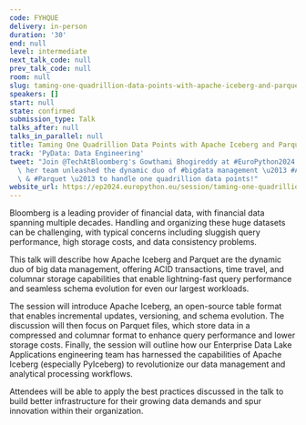 ```yaml
---
code: FYHQUE
delivery: in-person
duration: '30'
end: null
level: intermediate
next_talk_code: null
prev_talk_code: null
room: null
slug: taming-one-quadrillion-data-points-with-apache-iceberg-and-parquet
speakers: []
start: null
state: confirmed
submission_type: Talk
talks_after: null
talks_in_parallel: null
title: Taming One Quadrillion Data Points with Apache Iceberg and Parquet
track: 'PyData: Data Engineering'
tweet: "Join @TechAtBloomberg's Gowthami Bhogireddy at #EuroPython2024 to learn how\
  \ her team unleashed the dynamic duo of #bigdata management \u2013 #ApacheIceberg\
  \ & #Parquet \u2013 to handle one quadrillion data points!"
website_url: https://ep2024.europython.eu/session/taming-one-quadrillion-data-points-with-apache-iceberg-and-parquet
---
```


Bloomberg is a leading provider of financial data, with financial data spanning multiple decades. Handling and organizing these huge datasets can be challenging, with typical concerns including sluggish query performance, high storage costs, and data consistency problems.

This talk will describe how Apache Iceberg and Parquet are the dynamic duo of big data management, offering ACID transactions, time travel, and columnar storage capabilities that enable lightning-fast query performance and seamless schema evolution for even our largest workloads.

The session will introduce Apache Iceberg, an open-source table format that enables incremental updates, versioning, and schema evolution. The discussion will then focus on Parquet files, which store data in a compressed and columnar format to enhance query performance and lower storage costs. Finally, the session will outline how our Enterprise Data Lake Applications engineering team has harnessed the capabilities of Apache Iceberg (especially PyIceberg) to revolutionize our data management and analytical processing workflows.

Attendees will be able to apply the best practices discussed in the talk to build better infrastructure for their growing data demands and spur innovation within their organization.
